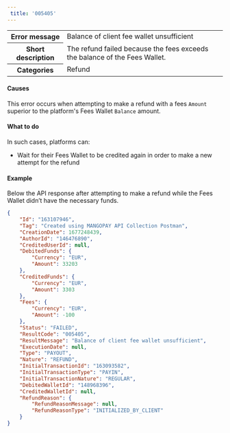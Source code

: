 ```yaml
---  
 title: '005405'  
---  
```

  
<table>
    <tbody>
        <tr>
            <th class="header"><strong>Error message</strong></th>
            <td class="table-content">Balance of client fee wallet unsufficient</td>
        </tr>
        <tr>
            <th class="header"><strong>Short description</strong></th>
            <td class="table-content">The refund failed because the fees exceeds the balance of the Fees Wallet.</td>
        </tr>
        <tr>
            <th class="header"><strong>Categories</strong></th>
            <td class="table-content">  
<div class="label">Refund</div>
</td>
        </tr>
    </tbody>
</table>  

#### Causes  

This error occurs when attempting to make a refund with a fees `Amount` superior to the platform's Fees Wallet `Balance` amount.  

#### What to do  

In such cases, platforms can:  
- Wait for their Fees Wallet to be credited again in order to make a new attempt for the refund  

#### Example  

Below the API response after attempting to make a refund while the Fees Wallet didn’t have the necessary funds.  
```json API Response
{
    "Id": "163107946",
    "Tag": "Created using MANGOPAY API Collection Postman",
    "CreationDate": 1677248439,
    "AuthorId": "146476890",
    "CreditedUserId": null,
    "DebitedFunds": {
        "Currency": "EUR",
        "Amount": 33203
    },
    "CreditedFunds": {
        "Currency": "EUR",
        "Amount": 3303
    },
    "Fees": {
        "Currency": "EUR",
        "Amount": -100
    },
    "Status": "FAILED",
    "ResultCode": "005405",
    "ResultMessage": "Balance of client fee wallet unsufficient",
    "ExecutionDate": null,
    "Type": "PAYOUT",
    "Nature": "REFUND",
    "InitialTransactionId": "163093582",
    "InitialTransactionType": "PAYIN",
    "InitialTransactionNature": "REGULAR",
    "DebitedWalletId": "148968396",
    "CreditedWalletId": null,
    "RefundReason": {
        "RefundReasonMessage": null,
        "RefundReasonType": "INITIALIZED_BY_CLIENT"
    }
}
```